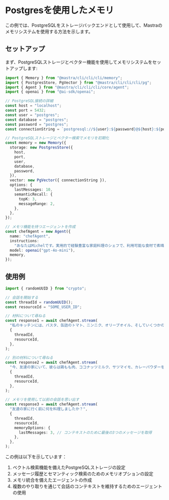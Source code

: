 # Postgresを使用したメモリ

この例では、PostgreSQLをストレージバックエンドとして使用して、Mastraのメモリシステムを使用する方法を示します。

## セットアップ

まず、PostgreSQLストレージとベクター機能を使用してメモリシステムをセットアップします:

```typescript
import { Memory } from "@mastra/cli/cli/cli/memory";
import { PostgresStore, PgVector } from "@mastra/cli/cli/cli/pg";
import { Agent } from "@mastra/cli/cli/cli/core/agent";
import { openai } from "@ai-sdk/openai";

// PostgreSQL接続の詳細
const host = "localhost";
const port = 5432;
const user = "postgres";
const database = "postgres";
const password = "postgres";
const connectionString = `postgresql://${user}:${password}@${host}:${port}`;

// PostgreSQLストレージとベクター検索でメモリを初期化
const memory = new Memory({
  storage: new PostgresStore({
    host,
    port,
    user,
    database,
    password,
  }),
  vector: new PgVector({ connectionString }),
  options: {
    lastMessages: 10,
    semanticRecall: {
      topK: 3,
      messageRange: 2,
    },
  },
});

// メモリ機能を持つエージェントを作成
const chefAgent = new Agent({
  name: "chefAgent",
  instructions:
    "あなたはMichelです。実用的で経験豊富な家庭料理のシェフで、利用可能な食材で素晴らしい料理を作る手助けをします。",
  model: openai("gpt-4o-mini"),
  memory,
});
```

## 使用例

```typescript
import { randomUUID } from "crypto";

// 会話を開始する
const threadId = randomUUID();
const resourceId = "SOME_USER_ID";

// 材料について尋ねる
const response1 = await chefAgent.stream(
  "私のキッチンには、パスタ、缶詰のトマト、ニンニク、オリーブオイル、そしていくつかの乾燥ハーブ（バジルとオレガノ）があります。何が作れますか？",
  {
    threadId,
    resourceId,
  },
);

// 別の材料について尋ねる
const response2 = await chefAgent.stream(
  "今、友達の家にいて、彼らは鶏もも肉、ココナッツミルク、サツマイモ、カレーパウダーを持っています。",
  {
    threadId,
    resourceId,
  },
);

// メモリを使用して以前の会話を思い出す
const response3 = await chefAgent.stream(
  "友達の家に行く前に何を料理しましたか？",
  {
    threadId,
    resourceId,
    memoryOptions: {
      lastMessages: 3, // コンテキストのために最後の3つのメッセージを取得
    },
  },
);
```

この例は以下を示しています：

1. ベクトル検索機能を備えたPostgreSQLストレージの設定
2. メッセージ履歴とセマンティック検索のためのメモリオプションの設定
3. メモリ統合を備えたエージェントの作成
4. 複数のやり取りを通じて会話のコンテキストを維持するためのエージェントの使用
